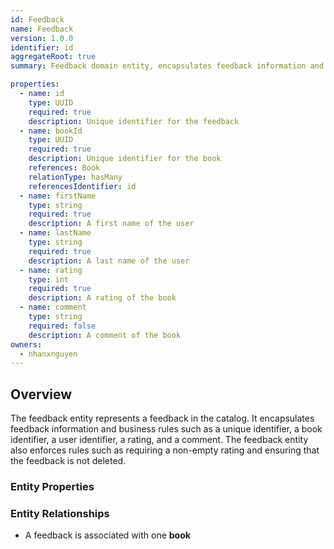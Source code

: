 ```yaml
---
id: Feedback
name: Feedback
version: 1.0.0
identifier: id
aggregateRoot: true
summary: Feedback domain entity, encapsulates feedback information and business rules

properties:
  - name: id
    type: UUID
    required: true
    description: Unique identifier for the feedback
  - name: bookId
    type: UUID
    required: true
    description: Unique identifier for the book
    references: Book
    relationType: hasMany
    referencesIdentifier: id
  - name: firstName
    type: string
    required: true
    description: A first name of the user
  - name: lastName
    type: string
    required: true
    description: A last name of the user
  - name: rating
    type: int
    required: true
    description: A rating of the book
  - name: comment
    type: string
    required: false
    description: A comment of the book
owners:
  - nhanxnguyen
---
```


## Overview

The feedback entity represents a feedback in the catalog. It encapsulates feedback information and business rules such as a unique identifier, a book identifier, a user identifier, a rating, and a comment. The feedback entity also enforces rules such as requiring a non-empty rating and ensuring that the feedback is not deleted.

### Entity Properties

<EntityPropertiesTable />

### Entity Relationships

- A feedback is associated with one **book**
